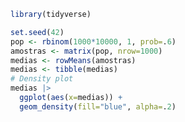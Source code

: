```r
library(tidyverse)
```


```r
set.seed(42)
pop <- rbinom(1000*10000, 1, prob=.6)
amostras <- matrix(pop, nrow=1000)
medias <- rowMeans(amostras)
medias <- tibble(medias)
# Density plot
medias |>
  ggplot(aes(x=medias)) +
  geom_density(fill="blue", alpha=.2)
```